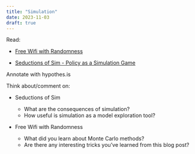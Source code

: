 ```yaml
---
title: "Simulation"
date: 2023-11-03
draft: true
---
```


Read: 

- [Free Wifi with Randomness](https://articles.foletta.org/post/random-wifi-password/)

- [Seductions of Sim - Policy as a Simulation Game](https://www.princeton.edu/~starr/17star.html)


Annotate with hypothes.is

Think about/comment on: 

- Seductions of Sim

  - What are the consequences of simulation?
  - How useful is simulation as a model exploration tool?

- Free Wifi with Randomness
  - What did you learn about Monte Carlo methods?
  - Are there any interesting tricks you've learned from this blog post?
